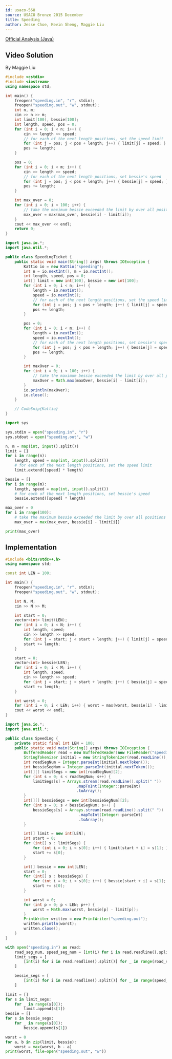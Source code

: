 ```yaml
---
id: usaco-568
source: USACO Bronze 2015 December
title: Speeding
author: Jesse Choe, Kevin Sheng, Maggie Liu
---
```


[Official Analysis (Java)](http://www.usaco.org/current/data/sol_speeding_bronze_dec15.html)

## Video Solution
By Maggie Liu

<YouTube id="mtTTKf-3xSM" />

<Spoiler title="Video Solution Code">

<LanguageSection>
<CPPSection>

```cpp
#include <cstdio>
#include <iostream>
using namespace std;

int main() {
	freopen("speeding.in", "r", stdin);
	freopen("speeding.out", "w", stdout);
	int n, m;
	cin >> n >> m;
	int limit[100], bessie[100];
	int length, speed, pos = 0;
	for (int i = 0; i < n; i++) {
		cin >> length >> speed;
		// for each of the next length positions, set the speed limit
		for (int j = pos; j < pos + length; j++) { limit[j] = speed; }
		pos += length;
	}

	pos = 0;
	for (int i = 0; i < m; i++) {
		cin >> length >> speed;
		// for each of the next length positions, set bessie's speed
		for (int j = pos; j < pos + length; j++) { bessie[j] = speed; }
		pos += length;
	}

	int max_over = 0;
	for (int i = 0; i < 100; i++) {
		// take the maximum bessie exceeded the limit by over all positions
		max_over = max(max_over, bessie[i] - limit[i]);
	}
	cout << max_over << endl;
	return 0;
}
```

</CPPSection>

<JavaSection>

```java
import java.io.*;
import java.util.*;

public class SpeedingTicket {
	public static void main(String[] args) throws IOException {
		Kattio io = new Kattio("speeding");
		int n = io.nextInt(), m = io.nextInt();
		int length, speed, pos = 0;
		int[] limit = new int[100], bessie = new int[100];
		for (int i = 0; i < n; i++) {
			length = io.nextInt();
			speed = io.nextInt();
			// for each of the next length positions, set the speed limit
			for (int j = pos; j < pos + length; j++) { limit[j] = speed; }
			pos += length;
		}

		pos = 0;
		for (int i = 0; i < m; i++) {
			length = io.nextInt();
			speed = io.nextInt();
			// for each of the next length positions, set bessie's speed
			for (int j = pos; j < pos + length; j++) { bessie[j] = speed; }
			pos += length;
		}

		int maxOver = 0;
		for (int i = 0; i < 100; i++) {
			// take the maximum bessie exceeded the limit by over all positions
			maxOver = Math.max(maxOver, bessie[i] - limit[i]);
		}
		io.println(maxOver);
		io.close();
	}

	// CodeSnip{Kattio}
}
```
</JavaSection>

<PySection>

```py
import sys

sys.stdin = open("speeding.in", "r")
sys.stdout = open("speeding.out", "w")

n, m = map(int, input().split())
limit = []
for i in range(n):
	length, speed = map(int, input().split())
	# for each of the next length positions, set the speed limit
	limit.extend([speed] * length)

bessie = []
for i in range(m):
	length, speed = map(int, input().split())
	# for each of the next length positions, set bessie's speed
	bessie.extend([speed] * length)

max_over = 0
for i in range(100):
	# take the maximum bessie exceeded the limit by over all positions
	max_over = max(max_over, bessie[i] - limit[i])

print(max_over)
```

</PySection>

</LanguageSection>
</Spoiler>

<LanguageSection>
<CPPSection>

## Implementation

```cpp
#include <bits/stdc++.h>
using namespace std;

const int LEN = 100;

int main() {
	freopen("speeding.in", "r", stdin);
	freopen("speeding.out", "w", stdout);

	int N, M;
	cin >> N >> M;

	int start = 0;
	vector<int> limit(LEN);
	for (int i = 0; i < N; i++) {
		int length, speed;
		cin >> length >> speed;
		for (int j = start; j < start + length; j++) { limit[j] = speed; }
		start += length;
	}

	start = 0;
	vector<int> bessie(LEN);
	for (int i = 0; i < M; i++) {
		int length, speed;
		cin >> length >> speed;
		for (int j = start; j < start + length; j++) { bessie[j] = speed; }
		start += length;
	}

	int worst = 0;
	for (int i = 0; i < LEN; i++) { worst = max(worst, bessie[i] - limit[i]); }
	cout << worst << endl;
}
```

</CPPSection>
<JavaSection>

```java
import java.io.*;
import java.util.*;

public class Speeding {
	private static final int LEN = 100;
	public static void main(String[] args) throws IOException {
		BufferedReader read = new BufferedReader(new FileReader("speeding.in"));
		StringTokenizer initial = new StringTokenizer(read.readLine());
		int roadSegNum = Integer.parseInt(initial.nextToken());
		int bessieSegNum = Integer.parseInt(initial.nextToken());
		int[][] limitSegs = new int[roadSegNum][2];
		for (int s = 0; s < roadSegNum; s++) {
			limitSegs[s] = Arrays.stream(read.readLine().split(" "))
			                   .mapToInt(Integer::parseInt)
			                   .toArray();
		}
		int[][] bessieSegs = new int[bessieSegNum][2];
		for (int s = 0; s < bessieSegNum; s++) {
			bessieSegs[s] = Arrays.stream(read.readLine().split(" "))
			                    .mapToInt(Integer::parseInt)
			                    .toArray();
		}

		int[] limit = new int[LEN];
		int start = 0;
		for (int[] s : limitSegs) {
			for (int i = 0; i < s[0]; i++) { limit[start + i] = s[1]; }
			start += s[0];
		}

		int[] bessie = new int[LEN];
		start = 0;
		for (int[] s : bessieSegs) {
			for (int i = 0; i < s[0]; i++) { bessie[start + i] = s[1]; }
			start += s[0];
		}

		int worst = 0;
		for (int p = 0; p < LEN; p++) {
			worst = Math.max(worst, bessie[p] - limit[p]);
		}
		PrintWriter written = new PrintWriter("speeding.out");
		written.println(worst);
		written.close();
	}
}
```

</JavaSection>
<PySection>

```py
with open("speeding.in") as read:
	road_seg_num, speed_seg_num = [int(i) for i in read.readline().split()]
	limit_segs = [
		[int(i) for i in read.readline().split()] for _ in range(road_seg_num)
	]

	bessie_segs = [
		[int(i) for i in read.readline().split()] for _ in range(speed_seg_num)
	]

limit = []
for s in limit_segs:
	for _ in range(s[0]):
		limit.append(s[1])
bessie = []
for s in bessie_segs:
	for _ in range(s[0]):
		bessie.append(s[1])

worst = 0
for a, b in zip(limit, bessie):
	worst = max(worst, b - a)
print(worst, file=open("speeding.out", "w"))
```

</PySection>
</LanguageSection>
